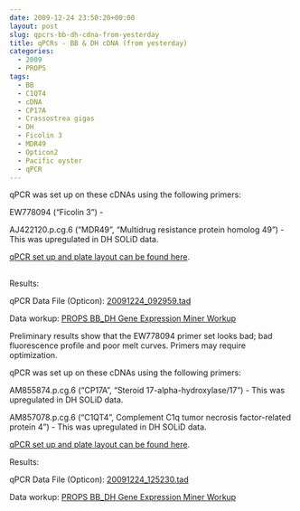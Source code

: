 ```yaml
---
date: 2009-12-24 23:50:20+00:00
layout: post
slug: qpcrs-bb-dh-cdna-from-yesterday
title: qPCRs - BB & DH cDNA (from yesterday)
categories:
  - 2009
  - PROPS
tags:
  - BB
  - C1QT4
  - cDNA
  - CP17A
  - Crassostrea gigas
  - DH
  - Ficolin 3
  - MDR49
  - Opticon2
  - Pacific oyster
  - qPCR
---
```


qPCR was set up on these cDNAs using the following primers:

EW778094 ("Ficolin 3") -

AJ422120.p.cg.6 ("MDR49", "Multidrug resistance protein homolog 49") - This was upregulated in DH SOLiD data.

[qPCR set up and plate layout can be found here](https://eagle.fish.washington.edu/Arabidopsis/Notebook%20Workup%20Files/20091224-02.jpg).



## 



Results:

qPCR Data File (Opticon): [20091224_092959.tad](https://eagle.fish.washington.edu/Arabidopsis/qPCR/Opticon/20091224_092959.tad)

Data workup: [PROPS BB_DH Gene Expression Miner Workup](https://docs.google.com/spreadsheet/ccc?key=0AmS_90rPaQMzdHNfWS1oUHUxNFNwci1zcmhhWjhzZnc&usp=sharing)

Preliminary results show that the EW778094 primer set looks bad; bad fluorescence profile and poor melt curves. Primers may require optimization.





qPCR was set up on these cDNAs using the following primers:

AM855874.p.cg.6 ("CP17A", "Steroid 17-alpha-hydroxylase/17") - This was upregulated in DH SOLiD data.

AM857078.p.cg.6 ("C1QT4", Complement C1q tumor necrosis factor-related protein 4") - This was upregulated in DH SOLiD data.

[qPCR set up and plate layout can be found here](https://eagle.fish.washington.edu/Arabidopsis/Notebook%20Workup%20Files/20091224-03.jpg).

Results:

qPCR Data File (Opticon): [20091224_125230.tad](https://eagle.fish.washington.edu/Arabidopsis/qPCR/Opticon/20091224_125230.tad)

Data workup: [PROPS BB_DH Gene Expression Miner Workup](https://docs.google.com/spreadsheet/ccc?key=0AmS_90rPaQMzdHNfWS1oUHUxNFNwci1zcmhhWjhzZnc&usp=sharing)


